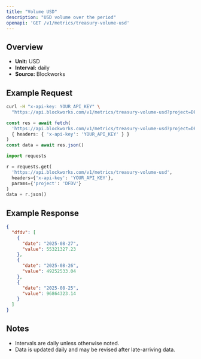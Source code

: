 ```yaml
---
title: "Volume USD"
description: "USD volume over the period"
openapi: 'GET /v1/metrics/treasury-volume-usd'
---
```


## Overview

- **Unit:** USD
- **Interval:** daily
- **Source:** Blockworks

## Example Request

<CodeGroup>

```bash cURL
curl -H "x-api-key: YOUR_API_KEY" \
  "https://api.blockworks.com/v1/metrics/treasury-volume-usd?project=DFDV"
```

```typescript TypeScript
const res = await fetch(
  'https://api.blockworks.com/v1/metrics/treasury-volume-usd?project=DFDV',
  { headers: { 'x-api-key': 'YOUR_API_KEY' } }
)
const data = await res.json()
```

```python Python
import requests

r = requests.get(
  'https://api.blockworks.com/v1/metrics/treasury-volume-usd',
  headers={'x-api-key': 'YOUR_API_KEY'},
  params={'project': 'DFDV'}
)
data = r.json()
```

</CodeGroup>

## Example Response

```json
{
  "dfdv": [
    {
      "date": "2025-08-27",
      "value": 55321327.23
    },
    {
      "date": "2025-08-26",
      "value": 49252533.04
    },
    {
      "date": "2025-08-25",
      "value": 96864323.14
    }
  ]
}
```

## Notes
- Intervals are daily unless otherwise noted.
- Data is updated daily and may be revised after late-arriving data.
